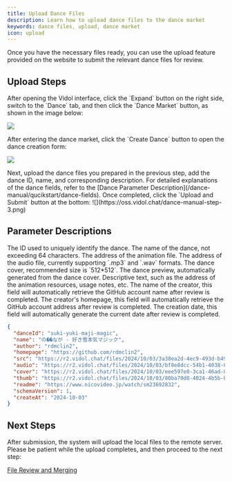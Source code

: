 ```yaml
---
title: Upload Dance Files
description: Learn how to upload dance files to the dance market
keywords: dance files, upload, dance market
icon: upload
---
```


Once you have the necessary files ready, you can use the upload feature provided on the website to submit the relevant dance files for review.

## Upload Steps

<Steps>
  <Step title="Open the Dance Interface">
   After opening the Vidol interface, click the `Expand` button on the right side, switch to the `Dance` tab, and then click the `Dance Market` button, as shown in the image below:

![](https://oss.vidol.chat/dance-manual-step-1.png)

  </Step>
  <Step title="Click Create Dance">
   After entering the dance market, click the `Create Dance` button to open the dance creation form:

![](https://oss.vidol.chat/dance-manual-step-2.png)

  </Step>
  <Step title="Fill Out the Dance Form">
    Next, upload the dance files you prepared in the previous step, add the dance ID, name, and corresponding description. For detailed explanations of the dance fields, refer to the [Dance Parameter Description](/dance-manual/qucikstart/dance-fields). Once completed, click the `Upload and Submit` button at the bottom:
   ![](https://oss.vidol.chat/dance-manual-step-3.png)
  </Step>
</Steps>

## Parameter Descriptions

<ParamField path="danceId" type="string" required>
  The ID used to uniquely identify the dance.
</ParamField>

<ParamField path="name" type="string" required>
  The name of the dance, not exceeding 64 characters.
</ParamField>

<ParamField path="src" type="string" required>
  The address of the animation file.
</ParamField>

<ParamField path="audio" type="string" required>
  The address of the audio file, currently supporting `.mp3` and `.wav` formats.
</ParamField>

<ParamField path="cover" type="string" required>
  The dance cover, recommended size is `512*512`.
</ParamField>

<ParamField path="thumb" type="string">
  The dance preview, automatically generated from the dance cover.
</ParamField>

<ParamField path="readme" type="string">
  Descriptive text, such as the address of the animation resources, usage notes, etc.
</ParamField>

<ParamField path="author" type="string">
  The name of the creator, this field will automatically retrieve the GitHub account name after review is completed.
</ParamField>

<ParamField path="homepage" type="string">
  The creator's homepage, this field will automatically retrieve the GitHub account address after review is completed.
</ParamField>

<ParamField path="createAt" type="string">
  The creation date, this field will automatically generate the current date after review is completed.
</ParamField>

<RequestExample>

```json
{
  "danceId": "suki-yuki-maji-magic",
  "name": "の��なが - 好き雪本気マジック",
  "author": "rdmclin2",
  "homepage": "https://github.com/rdmclin2",
  "src": "https://r2.vidol.chat/files/2024/10/03/3a38ea2d-4ec9-493d-b49f-cf346b5f72d1.vmd",
  "audio": "https://r2.vidol.chat/files/2024/10/03/bf8e8dcc-54b1-4038-820e-df97cb396ccf.mp3",
  "cover": "https://r2.vidol.chat/files/2024/10/03/eee597e0-3ca1-46ad-8a1d-93768dc63601.webp",
  "thumb": "https://r2.vidol.chat/files/2024/10/03/80ba70d0-4024-4b5b-b750-233dc145c752.webp",
  "readme": "https://www.nicovideo.jp/watch/sm23692832",
  "schemaVersion": 1,
  "createAt": "2024-10-03"
}
```

</RequestExample>

## Next Steps

After submission, the system will upload the local files to the remote server. Please be patient while the upload completes, and then proceed to the next step:

[File Review and Merging](/dance-manual/qucikstart/dance-review)

